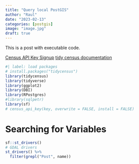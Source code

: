 ```yaml
---
title: "Query local PostGIS"
author: "Raul"
date: "2023-02-13"
categories: [postgis]
image: "image.jpg"
draft: true
---
```


This is a post with executable code.

[Census API Key Signup](https://api.census.gov/data/key_signup.html) [tidy census documentation](https://cran.r-project.org/web/packages/tidycensus/tidycensus.pdf)

```r
#| label: load packages
# install.packages("tidycensus") 
library(tidycensus)
library(tidyverse)
library(ggplot2)
library(DBI)
library(RPostgres)
#library(sqlpetr)
library(sf)
# census_api_key(key, overwrite = FALSE, install = FALSE)
```

# Searching for Variables

```r
sf::st_drivers()
# GDAL drivers
st_drivers() %>% 
  filter(grepl("Post", name))
```
